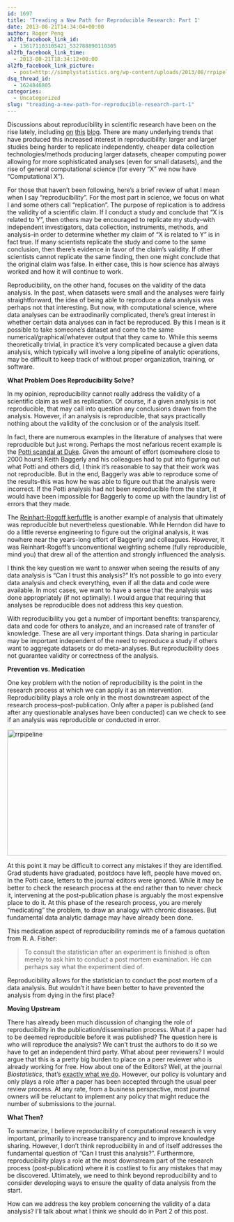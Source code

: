 ```yaml
---
id: 1697
title: 'Treading a New Path for Reproducible Research: Part 1'
date: 2013-08-21T14:34:04+00:00
author: Roger Peng
al2fb_facebook_link_id:
  - 136171103105421_532788890110305
al2fb_facebook_link_time:
  - 2013-08-21T18:34:12+00:00
al2fb_facebook_link_picture:
  - post=http://simplystatistics.org/wp-content/uploads/2013/08/rrpipeline-1024x463.png
dsq_thread_id:
  - 1624846805
categories:
  - Uncategorized
slug: "treading-a-new-path-for-reproducible-research-part-1"
---
```

<p dir="ltr">
  Discussions about reproducibility in scientific research have been on the rise lately, including <a href="http://simplystatistics.org/2013/07/09/repost-preventing-errors-through-reproducibility/">on</a> <a href="http://simplystatistics.org/2013/04/30/reproducibility-and-reciprocity/">this</a> <a href="http://simplystatistics.org/2011/12/02/reproducible-research-in-computational-science/">blog</a>. There are many underlying trends that have produced this increased interest in reproducibility: larger and larger studies being harder to replicate independently, cheaper data collection technologies/methods producing larger datasets, cheaper computing power allowing for more sophisticated analyses (even for small datasets), and the rise of general computational science (for every “X” we now have “Computational X”).
</p>

For those that haven’t been following, here’s a brief review of what I mean when I say “reproducibility”. For the most part in science, we focus on what I and some others call “replication”. The purpose of replication is to address the validity of a scientific claim. If I conduct a study and conclude that “X is related to Y”, then others may be encouraged to replicate my study--with independent investigators, data collection, instruments, methods, and analysis--in order to determine whether my claim of “X is related to Y” is in fact true. If many scientists replicate the study and come to the same conclusion, then there’s evidence in favor of the claim’s validity. If other scientists cannot replicate the same finding, then one might conclude that the original claim was false. In either case, this is how science has always worked and how it will continue to work.

<p dir="ltr">
  Reproducibility, on the other hand, focuses on the validity of the data analysis. In the past, when datasets were small and the analyses were fairly straightforward, the idea of being able to reproduce a data analysis was perhaps not that interesting. But now, with computational science, where data analyses can be extraodinarily complicated, there’s great interest in whether certain data analyses can in fact be reproduced. By this I mean is it possible to take someone’s dataset and come to the same numerical/graphical/whatever output that they came to. While this seems theoretically trivial, in practice it’s very complicated because a given data analysis, which typically will involve a long pipeline of analytic operations, may be difficult to keep track of without proper organization, training, or software.
</p>

**What Problem Does Reproducibility Solve?**

<p dir="ltr">
  In my opinion, reproducibility cannot really address the validity of a scientific claim as well as replication. Of course, if a given analysis is not reproducible, that may call into question any conclusions drawn from the analysis. However, if an analysis is reproducible, that says practically nothing about the validity of the conclusion or of the analysis itself.
</p>

<p dir="ltr">
  In fact, there are numerous examples in the literature of analyses that were reproducible but just wrong. Perhaps the most nefarious recent example is the <a href="http://simplystatistics.org/2012/02/27/the-duke-saga-starter-set/">Potti scandal at Duke</a>. Given the amount of effort (somewhere close to 2000 hours) Keith Baggerly and his colleagues had to put into figuring out what Potti and others did, I think it’s reasonable to say that their work was not reproducible. But in the end, Baggerly was able to reproduce some of the results--this was how he was able to figure out that the analysis were incorrect. If the Potti analysis had not been reproducible from the start, it would have been impossible for Baggerly to come up with the laundry list of errors that they made.
</p>

<p dir="ltr">
  The <a href="http://simplystatistics.org/2013/04/21/nevins-potti-reinhart-rogoff/">Reinhart-Rogoff kerfuffle</a> is another example of analysis that ultimately was reproducible but nevertheless questionable. While Herndon did have to do a little reverse engineering to figure out the original analysis, it was nowhere near the years-long effort of Baggerly and colleagues. However, it was Reinhart-Rogoff’s unconventional weighting scheme (fully reproducible, mind you) that drew all of the attention and strongly influenced the analysis.
</p>

<p dir="ltr">
  I think the key question we want to answer when seeing the results of any data analysis is “Can I trust this analysis?” It’s not possible to go into every data analysis and check everything, even if all the data and code were available. In most cases, we want to have a sense that the analysis was done appropriately (if not optimally). I would argue that requiring that analyses be reproducible does not address this key question.
</p>

With reproducibility you get a number of important benefits: transparency, data and code for others to analyze, and an increased rate of transfer of knowledge. These are all very important things. Data sharing in particular may be important independent of the need to reproduce a study if others want to aggregate datasets or do meta-analyses. But reproducibility does not guarantee validity or correctness of the analysis.

**Prevention vs. Medication**

<p dir="ltr">
  One key problem with the notion of reproducibility is the point in the research process at which we can apply it as an intervention. Reproducibility plays a role only in the most downstream aspect of the research process--post-publication. Only after a paper is published (and after any questionable analyses have been conducted) can we check to see if an analysis was reproducible or conducted in error.
</p>

<p dir="ltr">
  <a href="http://simplystatistics.org/wp-content/uploads/2013/08/rrpipeline.png"><img class="alignright size-large wp-image-1705" alt="rrpipeline" src="http://simplystatistics.org/wp-content/uploads/2013/08/rrpipeline-1024x463.png" width="640" height="289" srcset="http://simplystatistics.org/wp-content/uploads/2013/08/rrpipeline-300x135.png 300w, http://simplystatistics.org/wp-content/uploads/2013/08/rrpipeline-1024x463.png 1024w" sizes="(max-width: 640px) 100vw, 640px" /></a>
</p>

<p dir="ltr">
  At this point it may be difficult to correct any mistakes if they are identified. Grad students have graduated, postdocs have left, people have moved on. In the Potti case, letters to the journal editors were ignored. While it may be better to check the research process at the end rather than to never check it, intervening at the post-publication phase is arguably the most expensive place to do it. At this phase of the research process, you are merely “medicating” the problem, to draw an analogy with chronic diseases. But fundamental data analytic damage may have already been done.
</p>

<p dir="ltr">
  This medication aspect of reproducibility reminds me of a famous quotation from R. A. Fisher:
</p>

> To consult the statistician after an experiment is finished is often merely to ask him to conduct a post mortem examination. He can perhaps say what the experiment died of.

<p dir="ltr">
  Reproducibility allows for the statistician to conduct the post mortem of a data analysis. But wouldn’t it have been better to have prevented the analysis from dying in the first place?
</p>

<p dir="ltr">
  <strong>Moving Upstream</strong>
</p>

<p dir="ltr">
  There has already been much discussion of changing the role of reproducibility in the publication/dissemination process. What if a paper had to be deemed reproducible before it was published? The question here is who will reproduce the analysis? We can't trust the authors to do it so we have to get an independent third party. What about peer reviewers? I would argue that this is a pretty big burden to place on a peer reviewer who is already working for free. How about one of the Editors? Well, at the journal <em>Biostatistics</em>, that’s <a href="http://biostatistics.oxfordjournals.org/content/10/3/405.long">exactly what we do</a>. However, our policy is voluntary and only plays a role after a paper has been accepted through the usual peer review process. At any rate, from a business perspective, most journal owners will be reluctant to implement any policy that might reduce the number of submissions to the journal.
</p>

**What Then?**

<p dir="ltr">
  To summarize, I believe reproducibility of computational research is very important, primarily to increase transparency and to improve knowledge sharing. However, I don’t think reproducibility in and of itself addresses the fundamental question of “Can I trust this analysis?”. Furthermore, reproducibility plays a role at the most downstream part of the research process (post-publication) where it is costliest to fix any mistakes that may be discovered. Ultimately, we need to think beyond reproducibility and to consider developing ways to ensure the quality of data analysis from the start.
</p>

<p dir="ltr">
  How can we address the key problem concerning the validity of a data analysis? I’ll talk about what I think we should do in Part 2 of this post.
</p>
